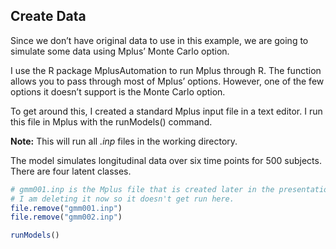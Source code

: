 
## Create Data
Since we don't have original data to use in this example, we are going to simulate some data using Mplus' Monte Carlo option.

I use the R package MplusAutomation to run Mplus through R.  The function allows you to pass through most of Mplus' options.  However, one of the few options it doesn't support is the Monte Carlo option.  

To get around this, I created a standard Mplus input file in a text editor.  I run this file in Mplus with the runModels() command. 

**Note:** This will run all *.inp* files in the working directory. 

The model simulates longitudinal data over six time points for 500 subjects.  There are four latent classes.

```r
# gmm001.inp is the Mplus file that is created later in the presentation
# I am deleting it now so it doesn't get run here.
file.remove("gmm001.inp")
file.remove("gmm002.inp")

runModels()

```

